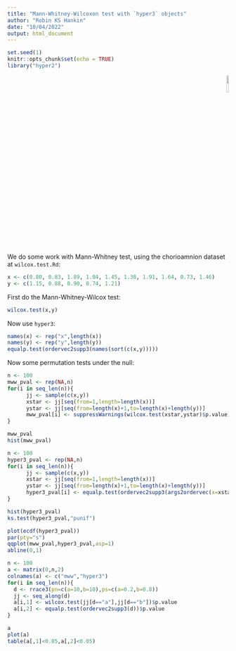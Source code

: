 ```yaml
---
title: "Mann-Whitney-Wilcoxon test with `hyper3` objects"
author: "Robin KS Hankin"
date: "10/04/2022"
output: html_document
---
```


```r
set.seed(1)
knitr::opts_chunk$set(echo = TRUE)
library("hyper2")
```

<p style="text-align: right;">
![](`r system.file("help/figures/hyper2.png", package = "hyper2")`){width=10%}
</p>


We do some work with Mann-Whitney test, using the chorioamnion dataset at `wilcox.test.Rd`:

```r
x <- c(0.80, 0.83, 1.89, 1.04, 1.45, 1.38, 1.91, 1.64, 0.73, 1.46)
y <- c(1.15, 0.88, 0.90, 0.74, 1.21)
```

First do the Mann-Whitney-Wilcox test:

```r
wilcox.test(x,y)
```

Now use `hyper3`:


```r
names(x) <- rep("x",length(x))
names(y) <- rep("y",length(y))
equalp.test(ordervec2supp3(names(sort(c(x,y)))))
```

Now some permutation tests under the null:

```r
n <- 100
mww_pval <- rep(NA,n)
for(i in seq_len(n)){
      jj <- sample(c(x,y))
      xstar <- jj[seq(from=1,length=length(x))]
      ystar <- jj[seq(from=length(x)+1,to=length(x)+length(y))]
      mww_pval[i] <- suppressWarnings(wilcox.test(xstar,ystar)$p.value)
}
```

```r
mww_pval
hist(mww_pval)
```


```r
n <- 100
hyper3_pval <- rep(NA,n)
for(i in seq_len(n)){
      jj <- sample(c(x,y))
      xstar <- jj[seq(from=1,length=length(x))]
      ystar <- jj[seq(from=length(x)+1,to=length(x)+length(y))]
      hyper3_pval[i] <- equalp.test(ordervec2supp3(args2ordervec(x=xstar,y=ystar)))$p.value
}
```

```r
hist(hyper3_pval)
ks.test(hyper3_pval,"punif")

plot(ecdf(hyper3_pval))
par(pty="s")
qqplot(mww_pval,hyper3_pval,asp=1)
abline(0,1)
```		




```r
n <- 100
a <- matrix(0,n,2)
colnames(a) <- c("mww","hyper3")
for(i in seq_len(n)){
  d <- rrace3(pn=c(a=10,b=10),ps=c(a=0.2,b=0.8))
  jj <- seq_along(d)
  a[i,1] <- wilcox.test(jj[d=="a"],jj[d=="b"])$p.value
  a[i,2] <- equalp.test(ordervec2supp3(d))$p.value
}
```

```r
a
plot(a)
table(a[,1]<0.05,a[,2]<0.05)
```
